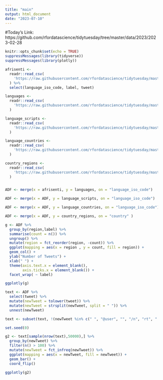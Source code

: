 ```yaml
---
title: "main"
output: html_document
date: "2023-07-10"
---
```


#Today's Link: https://github.com/rfordatascience/tidytuesday/tree/master/data/2023/2023-02-28

```r
knitr::opts_chunk$set(echo = TRUE)
suppressMessages(library(tidyverse))
suppressMessages(library(plotly))
```

```r
afrisenti <-
  readr::read_csv(
    'https://raw.githubusercontent.com/rfordatascience/tidytuesday/master/data/2023/2023-02-28/afrisenti.csv'
  ) %>% 
  select(language_iso_code, label, tweet)

languages <-
  readr::read_csv(
    'https://raw.githubusercontent.com/rfordatascience/tidytuesday/master/data/2023/2023-02-28/languages.csv'
  )

language_scripts <-
  readr::read_csv(
    'https://raw.githubusercontent.com/rfordatascience/tidytuesday/master/data/2023/2023-02-28/language_scripts.csv'
  )

language_countries <-
  readr::read_csv(
    'https://raw.githubusercontent.com/rfordatascience/tidytuesday/master/data/2023/2023-02-28/language_countries.csv'
  )

country_regions <-
  readr::read_csv(
    'https://raw.githubusercontent.com/rfordatascience/tidytuesday/master/data/2023/2023-02-28/country_regions.csv'
  )


ADF <- merge(x = afrisenti, y = languages, on = "language_iso_code")

ADF <- merge(x = ADF, y = language_scripts, on = "language_iso_code")

ADF <- merge(x = ADF, y = language_countries, on = "language_iso_code")

ADF <- merge(x = ADF, y = country_regions, on = "country" )
```
```r
g <- ADF %>%
  group_by(region,label) %>%
  summarise(count = n()) %>%
  ungroup() %>%
  mutate(region = fct_reorder(region, -count)) %>%
  ggplot(mapping = aes(x = region , y = count, fill = region)) +
  geom_col() +
  ylab("Number of Tweets") +
  xlab(" ") +
  theme(axis.text.x = element_blank(),
        axis.ticks.x = element_blank()) +
  facet_wrap( ~ label)

ggplotly(g)
```

```r
text <- ADF %>%
  select(tweet) %>%
  mutate(newTweet = tolower(tweet)) %>%
  mutate(newTweet = strsplit(newTweet, split = " ")) %>%
  unnest(newTweet)

text <- subset(text, !(newTweet %in% c(" ", "@user", "", "/n", "rt", "'")))
```

```r
set.seed(0)

g2 <- text[sample(nrow(text),50000),] %>%
  group_by(newTweet) %>%
  filter(n() > 100) %>%
  mutate(newTweet = fct_infreq(newTweet)) %>%
  ggplot(mapping = aes(x = newTweet, fill = newTweet)) +
  geom_bar() +
  coord_flip()

ggplotly(g2)
```



